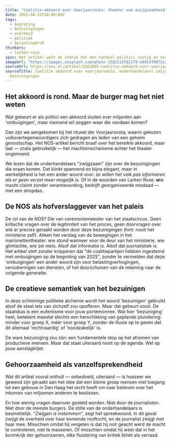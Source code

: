 ```yaml
---
title: "Coalitie-akkoord over Voorjaarsnota: theater van zwijgzaamheid"
date: 2025-04-22T10:00:00Z
tags:
  - begroting
  - bezuinigingen
  - overheid
  - politiek
  - belastingdruk
thinkers:
  - larken-rose
spin: Het artikel wekt de indruk dat een handvol politici rustig en verantwoordelijk “akkoord” bereiken over andermans geld. Door termen als “coalitie” en “voorjaarsnota” klinkt het alsof het om gezamenlijk beleid gaat, terwijl de lezer ongemerkt wordt meegezogen in het idee dat besturen zonder toestemming volkomen normaal is — mits het maar stil gebeurt.
imageUrl: "https://images.unsplash.com/photo-1582213782179-e0d53f98f2ca?w=800&h=600&fit=crop&crop=center"
sourceUrl: https://nos.nl/artikel/2563805-coalitie-akkoord-over-voorjaarsnota-onderhandelaars-zwijgzaam-over-bezuinigingen
sourceTitle: Coalitie akkoord over voorjaarsnota, onderhandelaars zwijgzaam over
  bezuinigingen
---
```

## Het akkoord is rond. Maar de burger mag het niet weten

Wat gebeurt er als politici een akkoord sluiten over miljarden aan 'ombuigingen', maar niemand wil zeggen waar die vandaan komen?

Dan zijn we aangekomen bij het ritueel der Voorjaarsnota, waarin gekozen volksvertegenwoordigers zich gedragen als leden van een geheim genootschap. Het NOS-artikel bericht braaf over het bereikte akkoord, maar laat — zoals gebruikelijk — het machtsmechanisme achter het theater ongemoeid.

We lezen dat de onderhandelaars "zwijgzaam" zijn over de bezuinigingen die eraan komen. Dat klinkt spannend en bijna elegant, maar in werkelijkheid is het een ander woord voor: *ze willen het volk pas informeren als er geen verzet meer mogelijk is.* Of in de woorden van Larken Rose: **w**ie macht claimt zonder verantwoording, bedrijft georganiseerde misdaad — met een stropdas.

## De NOS als hofverslaggever van het paleis

De rol van de NOS? Die van ceremoniemeester van het staatscircus. Geen kritische vragen over de legitimiteit van het proces, geen doorvragen over wíé er precies geraakt worden door deze bezuinigingen (hint: nooit het ministerie zelf). Alleen het verslag van de bewegingen in het marionettentheater: wie stond wanneer voor de deur van het ministerie, wie glimlachte, wie zei niets. Alsof dat informatie is. Alsof dat journalistiek is. Het artikel stelt zonder knipperen dat "de coalitiepartijen hebben ingestemd met ombuigingen op de begroting van 2025", zonder te vermelden dat deze 'ombuigingen' een ander woord zijn voor belastingverhogingen, versoberingen van diensten, of het doorschuiven van de rekening naar de volgende generatie.

## De creatieve semantiek van het bezuinigen

In deze schimmige politieke alchemie wordt het woord 'bezuinigen' gebruikt alsof de staat iets van zichzelf zou opofferen. Maar dat gebeurt nooit. De staatskas is een eufemisme voor jouw portemonnee. Wat hier 'bezuiniging' heet, betekent meestal slechts een herschikking van geplande plundering: minder voor groep X, méér voor groep Y, zonder de illusie op te geven dat dit allemaal 'rechtvaardig' of 'noodzakelijk' is.

De ware bezuiniging zou zijn: een fundamentele stop op het afromen van productieve mensen. Maar dat staat uiteraard nooit op de agenda. Wel op jouw aanslagbiljet.

## Gehoorzaamheid als vanzelfsprekendheid

Wat dit artikel vooral onthult — onbedoeld, uiteraard — is hoezeer we gewend zijn geraakt aan het idee dat een kleine groep mensen met toegang tot een gebouw in Den Haag het recht heeft om naar believen over het inkomen van miljoenen anderen te beslissen.

En hoe weinig vragen daarover gesteld worden. Niet door de journalisten. Niet door de meeste burgers. De stilte van de onderhandelaars is besmettelijk. "*Zwijgen is instemmen*", zegt het spreekwoord. In dit geval zwijgt de overheid over haar komende rooftocht, en de journalist zwijgt met haar mee. Misschien omdat hij vergeten is dat hij ooit geacht werd de macht te controleren, niet te masseren. Of misschien omdat hij weet dat in het koninkrijk der gehoorzamen, elke fluistering van kritiek klinkt als verraad. 